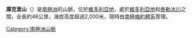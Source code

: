 '''庫克里山'''（{{lang-en|Kukri Hills}}）是[[南極洲|南極洲]]的山脈，位於[[維多利亞地|維多利亞地]]，處於[[維多利亞地|維多利亞地]]和[[泰勒冰川|泰勒冰川]]之間，全長約46公里，海拔高度超過2,000米，現時由[[南極條約體系|南極條約體系]]管理。

{{coord|77|44|S|162|42|E|display=title}}

{{DEFAULTSORT:Kukri Hills}}
[[Category:南極洲山脈|Category:南極洲山脈]]


{{McMurdoDryValleys-geo-stub}}